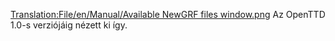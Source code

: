 [[Translation:File/en/Manual/Available NewGRF files window.png]]
Az OpenTTD 1.0-s verziójáig nézett ki így.
